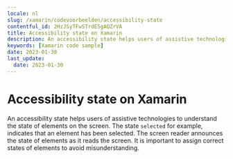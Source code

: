 ```yaml
---
locale: nl
slug: /xamarin/codevoorbeelden/accessibility-state
contentful_id: 2HzJSyTFwSTrdE5gAQZrVA
title: Accessibility state on Xamarin
description: An accessibility state helps users of assistive technologies to understand the state of elements on the screen.
keywords: [Xamarin code sample]
date: 2023-01-30
last_update:
  date: 2023-01-30
---
```


# Accessibility state on Xamarin

An accessibility state helps users of assistive technologies to understand the state of elements on the screen. The state `selected` for example, indicates that an element has been selected. The screen reader announces the state of elements as it reads the screen. It is important to assign correct states of elements to avoid misunderstanding.

<CodeSample id="accessibility-state" locale="nl" platform="xamarin"/>
